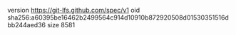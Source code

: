 version https://git-lfs.github.com/spec/v1
oid sha256:a60395be16462b2499564c914d10910b872920508d01530351516dbb244aed36
size 8581
